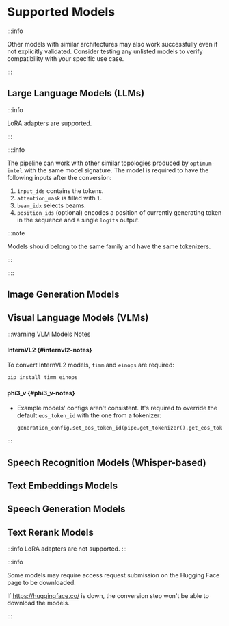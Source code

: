 

# Supported Models

:::info

Other models with similar architectures may also work successfully even if not explicitly validated.
Consider testing any unlisted models to verify compatibility with your specific use case.

:::

## Large Language Models (LLMs)

<LLMModelsTable />

:::info

LoRA adapters are supported.

:::

::::info

The pipeline can work with other similar topologies produced by `optimum-intel` with the same model signature.
The model is required to have the following inputs after the conversion:

1. `input_ids` contains the tokens.
2. `attention_mask` is filled with `1`.
3. `beam_idx` selects beams.
4. `position_ids` (optional) encodes a position of currently generating token in the sequence and a single `logits` output.

:::note

Models should belong to the same family and have the same tokenizers.

:::

::::

## Image Generation Models

<ImageGenerationModelsTable />

## Visual Language Models (VLMs)

<VLMModelsTable />

:::warning VLM Models Notes
#### InternVL2 {#internvl2-notes}

To convert InternVL2 models, `timm` and `einops` are required:

```bash
pip install timm einops
```
#### phi3_v {#phi3_v-notes}
  - Example models' configs aren't consistent. It's required to override the default `eos_token_id` with the one from a tokenizer:
    ```python
    generation_config.set_eos_token_id(pipe.get_tokenizer().get_eos_token_id())
    ```
:::

## Speech Recognition Models (Whisper-based)

<WhisperModelsTable />

## Text Embeddings Models

<TextEmbeddingsModelsTable />

## Speech Generation Models

<SpeechGenerationModelsTable />

## Text Rerank Models

<TextRerankModelsTable />

:::info
LoRA adapters are not supported.
:::

:::info

Some models may require access request submission on the Hugging Face page to be downloaded.

If https://huggingface.co/ is down, the conversion step won't be able to download the models.

:::
